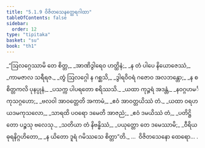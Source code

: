 ```yaml
---
title: "5.1.9 ဝိဇိတသေနတ္ထေရဂါထာ"
tableOfContents: false
sidebar:
  order: 12
type: "tipitaka"
basket: "su"
book: "th1"
---
```



<DynamicBreadcrumb />

<Division number="355" book="th1">

<Paragraph number="615" type="verses" book="th1">
_“ဩလဂ္ဂေဿာမိ တေ စိတ္တ,_  
_အာဏိဒွါရေဝ ဟတ္ထိနံ;_  
_န တံ ပါပေ နိယောဇေဿံ,_  
_ကာမဇာလ သရီရဇ._  

</Paragraph>

</Division>
<Division number="356" book="th1">

<Paragraph number="616" type="verses" book="th1">
_တွံ ဩလဂ္ဂေါ န ဂစ္ဆသိ,_  
_ဒွါရဝိဝရံ ဂဇောဝ အလဘန္တော;_  
_န စ စိတ္တကလိ ပုနပ္ပုနံ,_  
_ပသက္က ပါပရတော စရိဿသိ._  

</Paragraph>

</Division>
<Division number="357" book="th1">

<Paragraph number="617" type="verses" book="th1">
_ယထာ ကုဉ္ဇရံ အဒန္တံ,_  
_နဝဂ္ဂဟမင်္ကုသဂ္ဂဟော;_  
_ဗလဝါ အာဝတ္တေတိ အကာမံ,_  
_ဧဝံ အာဝတ္တယိဿံ တံ._  

</Paragraph>

</Division>
<Division number="358" book="th1">

<Paragraph number="618" type="verses" book="th1">
_ယထာ ဝရဟယဒမကုသလော,_  
_သာရထိ ပဝရော ဒမေတိ အာဇညံ;_  
_ဧဝံ ဒမယိဿံ တံ,_  
_ပတိဋ္ဌိတော ပဉ္စသု ဗလေသု._  

</Paragraph>

</Division>
<Division number="359" book="th1">

<Paragraph number="619" type="verses" book="th1">
_သတိယာ တံ နိဗန္ဓိဿံ,_  
_ပယုတ္တော တေ ဒမေဿာမိ;_  
_ဝီရိယဓုရနိဂ္ဂဟိတော,_  
_န ယိတော ဒူရံ ဂမိဿသေ စိတ္တာ”တိ._  


</Paragraph>
</Division>

<Paragraph number="620" type="center" book="th1">
…  ဝိဇိတသေနော ထေရော… .
</Paragraph>